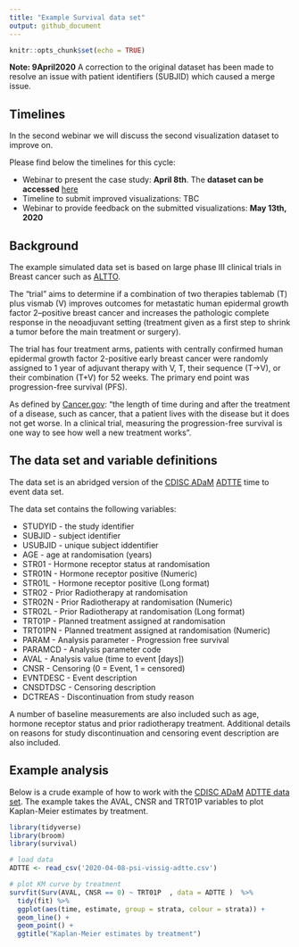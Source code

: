 ```yaml
---
title: "Example Survival data set"
output: github_document
---
```



```r
knitr::opts_chunk$set(echo = TRUE)
```

**Note: 9April2020** A correction to the original dataset has been made to resolve an issue with patient identifiers (SUBJID) which caused a merge issue.    

## Timelines

In the second webinar we will discuss the second visualization dataset to improve on. 

Please find below the timelines for this cycle:

* Webinar to present the case study: **April 8th**. The **dataset can be accessed** [here](https://github.com/VIS-SIG/Wonderful-Wednesdays/tree/master/data/2020/2020-03-11)
* Timeline to submit improved visualizations: TBC
* Webinar to provide feedback on the submitted visualizations: **May 13th, 2020**

## Background

The example simulated data set is based on large phase III clinical trials in Breast cancer such as [ALTTO](https://ascopubs.org/doi/pdf/10.1200/JCO.2015.62.1797). 

The "trial" aims to determine if a combination of two therapies tablemab (T) plus vismab (V) improves outcomes for metastatic human epidermal growth factor 2–positive breast cancer and increases the pathologic complete response in the neoadjuvant setting (treatment given as a first step to shrink a tumor before the main treatment or surgery).

The trial has four treatment arms, patients with centrally confirmed human epidermal growth factor 2-positive early breast cancer were randomly assigned to 1 year of adjuvant therapy with V, T, their sequence (T→V), or their combination (T+V) for 52 weeks. The primary end point was progression-free survival (PFS).

As defined by [Cancer.gov](https://www.cancer.gov/publications/dictionaries/cancer-terms/def/progression-free-survival): "the length of time during and after the treatment of a disease, such as cancer, that a patient lives with the disease but it does not get worse. In a clinical trial, measuring the progression-free survival is one way to see how well a new treatment works". 

## The data set and variable definitions

The data set is an abridged version of the [CDISC ADaM](https://www.cdisc.org/standards/foundational/adam) [ADTTE](https://www.cdisc.org/system/files/all/standard_category/application/pdf/adam_tte_final_v1.pdf) time to event data set. 

The data set contains the following variables: 

* STUDYID	- the study identifier
* SUBJID	- subject identifier
* USUBJID - unique subject iddentifier
* AGE	- age at randomisation (years)
* STR01	- Hormone receptor status at randomisation
* STR01N - Hormone receptor positive (Numeric)
* STR01L - Hormone receptor positive (Long format)
* STR02 - Prior Radiotherapy at randomisation
* STR02N - Prior Radiotherapy at randomisation (Numeric)
* STR02L - Prior Radiotherapy at randomisation (Long format)
* TRT01P - Planned treatment assigned at randomisation
* TRT01PN - Planned treatment assigned at randomisation (Numeric)
* PARAM - Analysis parameter - Progression free survival
* PARAMCD	- Analysis parameter code
* AVAL - Analysis value (time to event [days])
* CNSR - Censoring (0 = Event, 1 = censored)
* EVNTDESC - Event description 
* CNSDTDSC - Censoring description
* DCTREAS - Discontinuation from study reason

A number of baseline measurements are also included such as age, hormone receptor status and prior radiotherapy treatment. Additional details on reasons for study discontinuation and censoring event description are also included. 

## Example analysis

Below is a crude example of how to work with the [CDISC ADaM](https://www.cdisc.org/standards/foundational/adam) [ADTTE data set](https://www.cdisc.org/system/files/all/standard_category/application/pdf/adam_tte_final_v1.pdf). The example takes the AVAL, CNSR and TRT01P variables to plot Kaplan-Meier estimates by treatment. 

```r
library(tidyverse)    
library(broom)
library(survival)

# load data
ADTTE <- read_csv('2020-04-08-psi-vissig-adtte.csv')

# plot KM curve by treatment 
survfit(Surv(AVAL, CNSR == 0) ~ TRT01P  , data = ADTTE )  %>%
  tidy(fit) %>%
  ggplot(aes(time, estimate, group = strata, colour = strata)) + 
  geom_line() +
  geom_point() +
  ggtitle("Kaplan-Meier estimates by treatment") 
```

